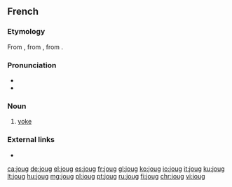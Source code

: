 ==French==

===Etymology===
From {{etyl|la|fr}} {{term|iugum|lang=la}}, from {{etyl|itc-pro|fr}} {{m|itc-pro|*jugom}}, from {{etyl|ine-pro|fr}} {{m|ine-pro|*yugóm}}.

===Pronunciation===
* {{IPA|/ʒu/|lang=fr}}
* {{homophones|joue|lang=fr}}

===Noun===
{{fr-noun|m}}

# [[yoke]]

===External links===
* {{R:TLFi}}

[[ca:joug]]
[[de:joug]]
[[el:joug]]
[[es:joug]]
[[fr:joug]]
[[gl:joug]]
[[ko:joug]]
[[io:joug]]
[[it:joug]]
[[ku:joug]]
[[lt:joug]]
[[hu:joug]]
[[mg:joug]]
[[pl:joug]]
[[pt:joug]]
[[ru:joug]]
[[fi:joug]]
[[chr:joug]]
[[vi:joug]]